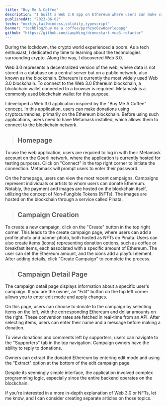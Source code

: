 ```yaml
---
title: "Buy Me A Coffee"
description: "I built a Web 3.0 app on Ethereum where users can make crypto donations via Metamask on Goerli."
publishedAt: "2023-06-02"
techs: "nextjs,tailwindcss,solidity,typescript"
banner: "techblog/buy me a coffee/pprhzyo8zw0qerlepapg"
github: "https://github.com/LaupWing/dronestart-vue3-refactor"
---
```


During the lockdown, the crypto world experienced a boom. As a tech enthusiast, I dedicated my time to learning about the technologies surrounding crypto. Along the way, I discovered Web 3.0.

Web 3.0 represents a decentralized version of the web, where data is not stored in a database on a central server but on a public network, also known as the blockchain. Ethereum is currently the most widely used Web 3.0 blockchain. To connect to the Web 3.0 Ethereum blockchain, a blockchain wallet connected to a browser is required. Metamask is a commonly used blockchain wallet for this purpose.

I developed a Web 3.0 application inspired by the "Buy Me A Coffee" concept. In this application, users can make donations using cryptocurrencies, primarily on the Ethereum blockchain. Before using such applications, users need to have Metamask installed, which allows them to connect to the blockchain network.

> ## **Homepage**

To use the web application, users are required to log in with their Metamask account on the Goerli network, where the application is currently hosted for testing purposes. Click on "Connect" in the top right corner to initiate the connection. Metamask will prompt users to enter their password.

On the homepage, users can view the most recent campaigns. Campaigns represent individuals or artists to whom users can donate Ethereum. Notably, the payment and images are hosted on the blockchain itself, utilizing the concept of Non-Fungible Tokens (NFTs). The images are hosted on the blockchain through a service called Pinata.

> ## **Campaign Creation**

To create a new campaign, click on the "Create" button in the top right corner. This leads to the create campaign page, where users can add a profile photo and banner photo, both hosted as NFTs on Pinata. Users can also create items (icons) representing donation options, such as coffee or breakfast items, each associated with a specific amount of Ethereum. The user can set the Ethereum amount, and the icons add a playful element. After adding details, click "Create Campaign" to complete the process.

> ## **Campaign Detail Page**

The campaign detail page displays information about a specific user's campaign. If you are the owner, an "Edit" button on the top left corner allows you to enter edit mode and apply changes.

On this page, users can choose to donate to the campaign by selecting items on the left, with the corresponding Ethereum and dollar amounts on the right. These conversion rates are fetched in real-time from an API. After selecting items, users can enter their name and a message before making a donation.

To view donations and comments left by supporters, users can navigate to the "Supporters" tab in the top navigation. Campaign owners have the ability to reply to donations.

Owners can extract the donated Ethereum by entering edit mode and using the "Extract" option at the bottom of the edit campaign page.

Despite its seemingly simple interface, the application involved complex programming logic, especially since the entire backend operates on the blockchain.

If you're interested in a more in-depth explanation of Web 3.0 or NFTs, let me know, and I can consider creating separate articles on those topics.